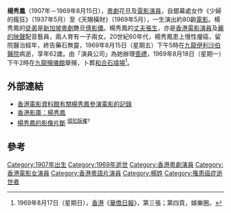 '''楊秀鳳'''（1907年－1969年8月15日），[[粵劇|粵劇]]花旦及[[電影|電影]][[演員|演員]]，自銀幕處女作《少婦的瘋狂》（1937年5月）至《天賜橫財》（1969年5月），一生演出約80齣[[電影|電影]]。楊秀鳳的[[徒弟|徒弟]]是[[新加坡|新加坡]][[粵劇|粵劇]]艷旦[[倩影儂|倩影儂]]。楊秀鳳的[[丈夫|丈夫]][[張生|張生]]，亦是[[香港|香港]][[電影|電影]][[演員|演員]]及[[麗的映聲|麗的映聲]]配音藝員，兩人育有一子兩女。20世紀60年代，楊秀鳳患上慢性瘤癌，留院醫治經年，終告藥石無靈，1969年8月15日（星期五）下午5時在[[九龍|九龍]][[伊利沙伯醫院|伊利沙伯醫院]]病逝，享年62歲。由「演員公司」為她辦理[[喪禮|喪禮]]，1969年8月18日（星期一）下午2時在[[九龍殯儀館|九龍殯儀館]]舉殯，卜葬[[和合石墳場|和合石墳場]]<ref>1969年8月17日（星期日），[[香港|香港]]《[[華僑日報|華僑日報]]》，第三張；第四頁，娛樂圈。</ref>。

== 外部連結 ==
* [http://ipac.hkfa.lcsd.gov.hk/ipac20/ipac.jsp?session=12O5AT4796050.493&profile=hkfa&uri=link=3100036@!384@!3100024@!3100036&menu=search&submenu=basic_search&source=192.168.110.61@!horizon 香港電影資料館有關楊秀鳳參演電影的記錄]{{Dead link|date=2018年6月 |bot=InternetArchiveBot |fix-attempted=no }}
* [http://hkmdb.com/db/people/view.mhtml?id=502&display_set=big5 香港影庫：楊秀鳳] {{Wayback|url=http://hkmdb.com/db/people/view.mhtml?id=502&display_set=big5 |date=20210123060636 }}
* [http://www.youtube.com/watch?v=8umz6OAFagk 楊秀鳳的影像片斷] {{Wayback|url=http://www.youtube.com/watch?v=8umz6OAFagk |date=20161019194726 }}<sup>[[侵犯版權|侵犯版權]]?</sup>

== 參考 ==
{{Reflist}}

[[Category:1907年出生|Category:1907年出生]]
[[Category:1969年逝世|Category:1969年逝世]]
[[Category:香港粵劇演員|Category:香港粵劇演員]]
[[Category:香港電影女演員|Category:香港電影女演員]]
[[Category:香港粵語片演員|Category:香港粵語片演員]]
[[Category:楊姓|Category:楊姓]]
[[Category:罹患癌症逝世者|Category:罹患癌症逝世者]]